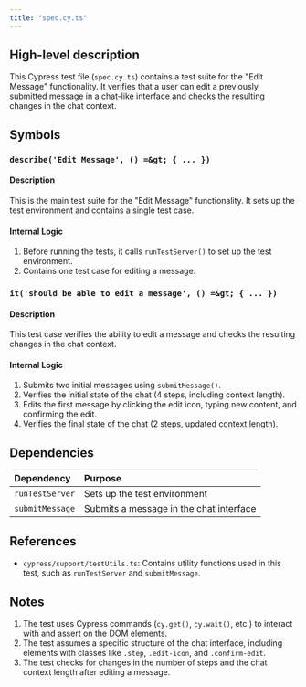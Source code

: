 ```yaml
---
title: "spec.cy.ts"
---
```


## High-level description
This Cypress test file (`spec.cy.ts`) contains a test suite for the "Edit Message" functionality. It verifies that a user can edit a previously submitted message in a chat-like interface and checks the resulting changes in the chat context.

## Symbols

### `describe('Edit Message', () =&gt; { ... })`
#### Description
This is the main test suite for the "Edit Message" functionality. It sets up the test environment and contains a single test case.

#### Internal Logic
1. Before running the tests, it calls `runTestServer()` to set up the test environment.
2. Contains one test case for editing a message.

### `it('should be able to edit a message', () =&gt; { ... })`
#### Description
This test case verifies the ability to edit a message and checks the resulting changes in the chat context.

#### Internal Logic
1. Submits two initial messages using `submitMessage()`.
2. Verifies the initial state of the chat (4 steps, including context length).
3. Edits the first message by clicking the edit icon, typing new content, and confirming the edit.
4. Verifies the final state of the chat (2 steps, updated context length).

## Dependencies
| Dependency | Purpose |
|:-----------|:--------|
| `runTestServer` | Sets up the test environment |
| `submitMessage` | Submits a message in the chat interface |

## References
- `cypress/support/testUtils.ts`: Contains utility functions used in this test, such as `runTestServer` and `submitMessage`.

## Notes
1. The test uses Cypress commands (`cy.get()`, `cy.wait()`, etc.) to interact with and assert on the DOM elements.
2. The test assumes a specific structure of the chat interface, including elements with classes like `.step`, `.edit-icon`, and `.confirm-edit`.
3. The test checks for changes in the number of steps and the chat context length after editing a message.